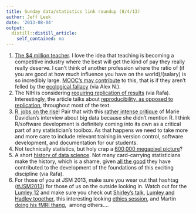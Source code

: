 ```yaml
---
title: Sunday data/statistics link roundup (8/4/13)
author: Jeff Leek
date: '2013-08-04'
output:
  distill::distill_article:
    self_contained: no
---
```


  1. [The $4 million teacher](http://m.us.wsj.com/articles/a/SB10001424127887324635904578639780253571520?mg=reno64-wsj). I love the idea that teaching is becoming a competitive industry where the best will get the kind of pay they really really deserve. I can't think of another profession where the ratio of (if you are good at how much influence you have on the world)/(salary) is so incredibly large. [MOOC's may contribute](http://marginalrevolution.com/marginalrevolution/2013/08/competition-in-higher-education-continues-to-grow.html) to this, that is if they aren't felled by the [ecological fallacy](http://simplystatistics.org/2013/07/19/the-failure-of-moocs-and-the-ecological-fallacy/) (via Alex N.).
  2. The NIH is considering [requiring replication of results](http://www.nature.com/news/nih-mulls-rules-for-validating-key-results-1.13469) (via Rafa). Interestingly, the article talks about [reproducibility, as opposed to replication](http://simplystatistics.org/2012/04/18/replication-psychology-and-big-science/), throughout most of the text.
  3. [R  jobs on the rise](http://www.r-bloggers.com/demand-for-r-jobs-on-the-rise-while-sas-jobs-decline/)! Pair that with this [rather intense critique](http://www.r-bloggers.com/statisticians-an-endangered-species/?utm_source=feedburner&utm_medium=feed&utm_campaign=Feed:+RBloggers+%28R+bloggers%29) of Marie Davidian's interview about big data because she didn't mention R. I think R/software development is definitely coming into its own as a critical part of any statistician's toolbox. As that happens we need to take more and more care to include relevant training in version control, software development, and documentation for our students.
  4. Not technically statistics, but holy crap a [600,000 megapixel picture](http://www.oddly-even.com/2013/07/31/the-largest-photo-ever-taken-of-tokyo-is-zoomable-and-it-is-glorious/)?
  5. A short [history of data science](http://www.forbes.com/sites/gilpress/2013/05/28/a-very-short-history-of-data-science/2/). Not many card-carrying statisticians make the history, which is a shame, given [all the good](http://www.huffingtonpost.com/american-statistical-association/statistical-thinking-the-bedrock-of-data-science_b_3651121.html) they have contributed to the development of the foundations of this exciting discipline (via Rafa).
  6. For those of you at JSM 2013, make sure you wear out that hashtag ([#JSM2013](https://twitter.com/search?q=%23jsm2013&src=typd)) for those of us on the outside looking in. Watch out for the [Lumley 12](http://notstatschat.tumblr.com/post/57329870050/some-failure-modes-of-statistics-research-talks) and make sure you check out [Shirley's talk](http://www.amstat.org/meetings/jsm/2013/onlineprogram/ActivityDetails.cfm?SessionID=208498), [Lumley and Hadley together](http://www.amstat.org/meetings/jsm/2013/onlineprogram/ActivityDetails.cfm?SessionID=208765), this interesting looking [ethics session](http://www.amstat.org/meetings/jsm/2013/onlineprogram/ActivityDetails.cfm?SessionID=208599), and Martin [doing his fMRI thang](http://www.amstat.org/meetings/jsm/2013/onlineprogram/ActivityDetails.cfm?SessionID=208786),  among others....
